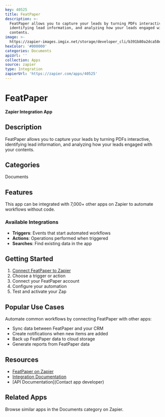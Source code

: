 ```yaml
---
key: 40525
title: FeatPaper
description: >-
  FeatPaper allows you to capture your leads by turning PDFs interactive,
  identifying lead information, and analyzing how your leads engaged with your
  contents.
image: >-
  https://zapier-images.imgix.net/storage/developer_cli/b391b80a2dca58eb750905234736cf54_4.png?auto=format%2Ccompress&ixlib=python-3.0.0&q=50
hexColor: '#000000'
categories: Documents
apiUrl: ''
collection: Apps
source: zapier
type: Integration
zapierUrl: 'https://zapier.com/apps/40525'
---
```

# FeatPaper

**Zapier Integration App**

## Description

FeatPaper allows you to capture your leads by turning PDFs interactive, identifying lead information, and analyzing how your leads engaged with your contents.

## Categories

Documents

## Features

This app can be integrated with 7,000+ other apps on Zapier to automate workflows without code.

### Available Integrations

- **Triggers**: Events that start automated workflows
- **Actions**: Operations performed when triggered
- **Searches**: Find existing data in the app

## Getting Started

1. [Connect FeatPaper to Zapier](https://zapier.com/apps/40525)
2. Choose a trigger or action
3. Connect your FeatPaper account
4. Configure your automation
5. Test and activate your Zap

## Popular Use Cases

Automate common workflows by connecting FeatPaper with other apps:

- Sync data between FeatPaper and your CRM
- Create notifications when new items are added
- Back up FeatPaper data to cloud storage
- Generate reports from FeatPaper data

## Resources

- [FeatPaper on Zapier](https://zapier.com/apps/40525)
- [Integration Documentation](https://zapier.com/apps/40525/integrations)
- [API Documentation](Contact app developer)

## Related Apps

Browse similar apps in the Documents category on Zapier.
